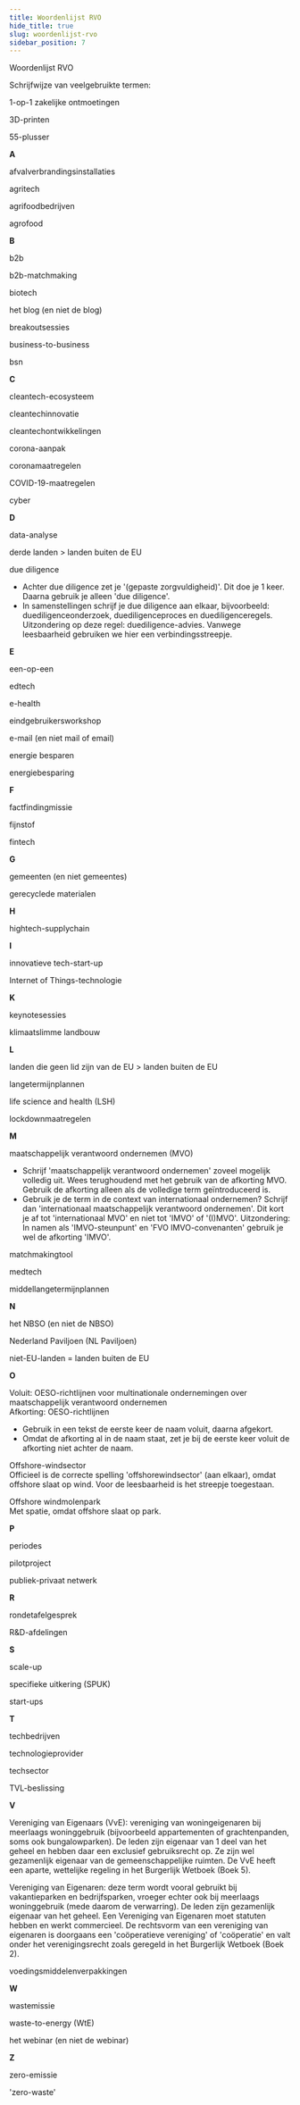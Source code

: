 ```yaml
---
title: Woordenlijst RVO
hide_title: true
slug: woordenlijst-rvo
sidebar_position: 7
---
```



<Heading>Woordenlijst RVO</Heading>

Schrijfwijze van veelgebruikte termen:

1-op-1 zakelijke ontmoetingen

3D-printen

55-plusser

**A**

afvalverbrandingsinstallaties

agritech

agrifoodbedrijven

agrofood

**B**

b2b

b2b-matchmaking

biotech

het blog (en niet de blog)

breakoutsessies

business-to-business

bsn

**C**

cleantech-ecosysteem

cleantechinnovatie

cleantechontwikkelingen

corona-aanpak

coronamaatregelen

COVID-19-maatregelen

cyber

**D**

data-analyse

derde landen > landen buiten de EU

due diligence

- Achter due diligence zet je '(gepaste zorgvuldigheid)'. Dit doe je 1 keer. Daarna gebruik je alleen 'due diligence'.
- In samenstellingen schrijf je due diligence aan elkaar, bijvoorbeeld: duediligenceonderzoek, duediligenceproces en duediligenceregels. Uitzondering op deze regel: duediligence-advies. Vanwege leesbaarheid gebruiken we hier een verbindingsstreepje.

**E**

een-op-een

edtech

e-health

eindgebruikersworkshop

e-mail (en niet mail of email)

energie besparen

energiebesparing

**F**

factfindingmissie

fijnstof

fintech

**G**

gemeenten (en niet gemeentes)

gerecyclede materialen

**H**

hightech-supplychain

**I**

innovatieve tech-start-up

Internet of Things-technologie

**K**

keynotesessies

klimaatslimme landbouw

**L**

landen die geen lid zijn van de EU > landen buiten de EU

langetermijnplannen

life science and health (LSH)

lockdownmaatregelen

**M**

maatschappelijk verantwoord ondernemen (MVO)

- Schrijf 'maatschappelijk verantwoord ondernemen' zoveel mogelijk volledig uit. Wees terughoudend met het gebruik van de afkorting MVO. Gebruik de afkorting alleen als de volledige term geïntroduceerd is.
- Gebruik je de term in de context van internationaal ondernemen? Schrijf dan 'internationaal maatschappelijk verantwoord ondernemen'. Dit kort je af tot 'internationaal MVO' en niet tot 'IMVO' of '(I)MVO'. Uitzondering: In namen als 'IMVO-steunpunt' en 'FVO IMVO-convenanten' gebruik je wel de afkorting 'IMVO'.

matchmakingtool

medtech

middellangetermijnplannen

**N**

het NBSO (en niet de NBSO)

Nederland Paviljoen (NL Paviljoen)

niet-EU-landen = landen buiten de EU

**O**

Voluit: OESO-richtlijnen voor multinationale ondernemingen over maatschappelijk verantwoord ondernemen  
Afkorting: OESO-richtlijnen

- Gebruik in een tekst de eerste keer de naam voluit, daarna afgekort.
- Omdat de afkorting al in de naam staat, zet je bij de eerste keer voluit de afkorting niet achter de naam.

Offshore-windsector  
Officieel is de correcte spelling 'offshorewindsector' (aan elkaar), omdat offshore slaat op wind. Voor de leesbaarheid is het streepje toegestaan.

Offshore windmolenpark  
Met spatie, omdat offshore slaat op park.

**P**

periodes

pilotproject

publiek-privaat netwerk

**R**

rondetafelgesprek

R&D-afdelingen

**S**

scale-up

specifieke uitkering (SPUK)

start-ups

**T**

techbedrijven

technologieprovider

techsector

TVL-beslissing

**V**

Vereniging van Eigenaars (VvE): vereniging van woningeigenaren bij meerlaags woninggebruik (bijvoorbeeld appartementen of grachtenpanden, soms ook bungalowparken). De leden zijn eigenaar van 1 deel van het geheel en hebben daar een exclusief gebruiksrecht op. Ze zijn wel gezamenlijk eigenaar van de gemeenschappelijke ruimten. De VvE heeft een aparte, wettelijke regeling in het Burgerlijk Wetboek (Boek 5).

Vereniging van Eigenaren: deze term wordt vooral gebruikt bij vakantieparken en bedrijfsparken, vroeger echter ook bij meerlaags woninggebruik (mede daarom de verwarring). De leden zijn gezamenlijk eigenaar van het geheel. Een Vereniging van Eigenaren moet statuten hebben en werkt commercieel. De rechtsvorm van een vereniging van eigenaren is doorgaans een 'coöperatieve vereniging' of 'coöperatie' en valt onder het verenigingsrecht zoals geregeld in het Burgerlijk Wetboek (Boek 2).

voedingsmiddelenverpakkingen

**W**

wastemissie

waste-to-energy (WtE)

het webinar (en niet de webinar)

**Z**

zero-emissie

'zero-waste'
